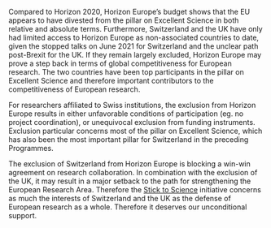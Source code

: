 Compared to Horizon 2020, Horizon Europe's budget shows that the EU appears to have divested from the pillar on Excellent Science in both relative and absolute terms.  Furthermore, Switzerland and the UK have only had limited access to Horizon Europe as non-associated countries to date, given the stopped talks on June 2021 for Switzerland and the unclear path post-Brexit for the UK. If they remain largely excluded, Horizon Europe may prove a step back in terms of global competitiveness for European research.  The two countries have been top participants in the pillar on Excellent Science and therefore important contributors to the competitiveness of European research.  

For researchers affiliated to Swiss institutions, the exclusion from Horizon Europe results in either unfavorable conditions of participation (eg. no project coordination), or unequivocal exclusion from funding instruments.  Exclusion particular concerns most of the pillar on Excellent Science, which has also been the most important pillar for Switzerland in the preceding Programmes.

The exclusion of Switzerland from Horizon Europe is blocking a win-win agreement on research collaboration.  In combination with the exclusion of the UK, it may result in a major setback to the path for strengthening the European Research Area. Therefore the [Stick to Science](https://stick-to-science.eu) initiative concerns as much the interests of Switzerland and the UK as the defense of European research as a whole.  Therefore it deserves our unconditional support.